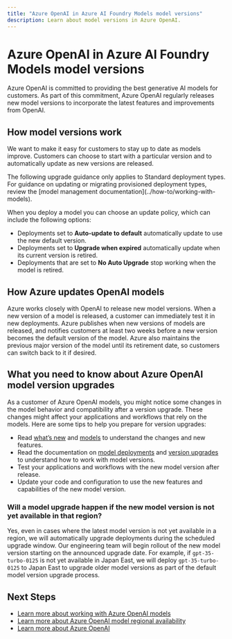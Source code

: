 ```yaml
---
title: "Azure OpenAI in Azure AI Foundry Models model versions"
description: Learn about model versions in Azure OpenAI. 
---
```


# Azure OpenAI in Azure AI Foundry Models model versions

Azure OpenAI is committed to providing the best generative AI models for customers. As part of this commitment, Azure OpenAI regularly releases new model versions to incorporate the latest features and improvements from OpenAI.

## How model versions work

We want to make it easy for customers to stay up to date as models improve. Customers can choose to start with a particular version and to automatically update as new versions are released.

<Note>
The following upgrade guidance only applies to Standard deployment types. For guidance on updating or migrating provisioned deployment types, review the [model management documentation](../how-to/working-with-models).
</Note>

When you deploy a model you can choose an update policy, which can include the following options:

* Deployments set to **Auto-update to default** automatically update to use the new default version.
* Deployments set to **Upgrade when expired** automatically update when its current version is retired.
* Deployments that are set to **No Auto Upgrade** stop working when the model is retired.

## How Azure updates OpenAI models

Azure works closely with OpenAI to release new model versions. When a new version of a model is released, a customer can immediately test it in new deployments. Azure publishes when new versions of models are released, and notifies customers at least two weeks before a new version becomes the default version of the model.   Azure also maintains the previous major version of the model until its retirement date, so customers can switch back to it if desired.

## What you need to know about Azure OpenAI model version upgrades

As a customer of Azure OpenAI models, you might notice some changes in the model behavior and compatibility after a version upgrade. These changes might affect your applications and workflows that rely on the models. Here are some tips to help you prepare for version upgrades:

* Read [what’s new](../whats-new) and [models](../concepts/models) to understand the changes and new features.
* Read the documentation on [model deployments](../how-to/create-resource) and [version upgrades](../how-to/working-with-models) to understand how to work with model versions.
* Test your applications and workflows with the new model version after release.
* Update your code and configuration to use the new features and capabilities of the new model version.

### Will a model upgrade happen if the new model version is not yet available in that region?

Yes, even in cases where the latest model version is not yet available in a region, we will automatically 
upgrade deployments during the scheduled upgrade window. Our engineering team will begin rollout of the new model version starting on the announced 
upgrade date. For example, if `gpt-35-turbo-0125` is not yet available in Japan East, we will deploy `gpt-35-turbo-0125` to Japan East to upgrade older model 
versions as part of the default model version upgrade process. 


## Next Steps

- [Learn more about working with Azure OpenAI models](../how-to/working-with-models)
- [Learn more about Azure OpenAI model regional availability](../concepts/models)
- [Learn more about Azure OpenAI](../overview)
